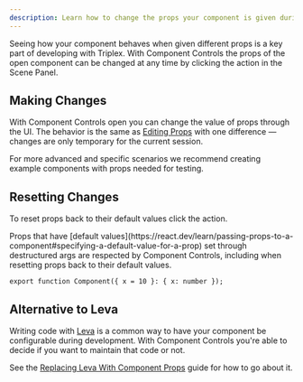 ```yaml
---
description: Learn how to change the props your component is given during development.
---
```



Seeing how your component behaves when given different props is a key part of developing with Triplex. With Component Controls the props of the open component can be changed at any time by clicking the <ActionLink icon={Pencil2Icon} href="/docs" name="Component Controls" /> action in the Scene Panel.

## Making Changes

With Component Controls open you can change the value of props through the UI. The behavior is the same as [Editing Props](/docs/building-your-scene/components/editing-props) with one difference — changes are only temporary for the current session.

For more advanced and specific scenarios we recommend creating example components with props needed for testing.

## Resetting Changes

To reset props back to their default values click the <ActionLink icon={EraserIcon} href="/docs" name="Reset Props" /> action.

<KnowledgeCallout>
  Props that have [default values](https://react.dev/learn/passing-props-to-a-component#specifying-a-default-value-for-a-prop) set through destructured args are respected by Component Controls, including when resetting props back to their default values.

```tsx /x = 10/
export function Component({ x = 10 }: { x: number });
```

</KnowledgeCallout>

## Alternative to Leva

Writing code with [Leva](https://github.com/pmndrs/leva) is a common way to have your component be configurable during development. With Component Controls you're able to decide if you want to maintain that code or not.

See the [Replacing Leva With Component Props](http://localhost:3000/guides/use-leva-with-triplex) guide for how to go about it.
